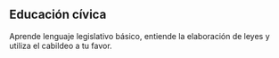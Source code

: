 ## Educación cívica

Aprende lenguaje legislativo básico, entiende la elaboración de leyes y utiliza el cabildeo a tu favor.
